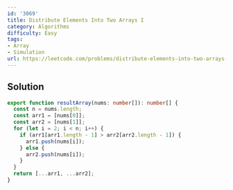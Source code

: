 ```yaml
---
id: '3069'
title: Distribute Elements Into Two Arrays I
category: Algorithms
difficulty: Easy
tags:
- Array
- Simulation
url: https://leetcode.com/problems/distribute-elements-into-two-arrays-i
---
```


## Solution

```typescript filename="solution.ts" copy
export function resultArray(nums: number[]): number[] {
  const n = nums.length;
  const arr1 = [nums[0]];
  const arr2 = [nums[1]];
  for (let i = 2; i < n; i++) {
    if (arr1[arr1.length - 1] > arr2[arr2.length - 1]) {
      arr1.push(nums[i]);
    } else {
      arr2.push(nums[i]);
    }
  }
  return [...arr1, ...arr2];
}
```


